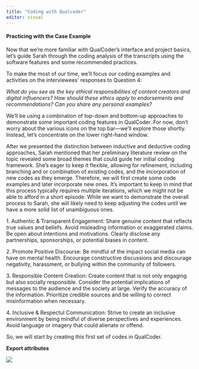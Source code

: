 ```yaml
---
title: "Coding with Qualcoder"
editor: visual
---
```


#### Practicing with the Case Example

Now that we’re more familiar with QualCoder’s interface and project basics, let’s guide Sarah through the coding analysis of the transcripts using the software features and some recommended practices.

To make the most of our time, we’ll focus our coding examples and activities on the interviewees' responses to Question 4:

*What do you see as the key ethical responsibilities of content creators and digital influencers? How should these ethics apply to endorsements and recommendations? Can you share any personal examples?*

We’ll be using a combination of top-down and bottom-up approaches to demonstrate some important coding features in QualCoder. For now, don’t worry about the various icons on the top bar—we’ll explore those shortly. Instead, let’s concentrate on the lower right-hand window.

After we presented the distinction between inductive and deductive coding approaches, Sarah mentioned that her preliminary literature review on the topic revealed some broad themes that could guide her initial coding framework. She’s eager to keep it flexible, allowing for refinement, including branching and or combination of existing codes, and the incorporation of new codes as they emerge. Therefore, we will first create some code examples and later incorporate new ones. It’s important to keep in mind that this process typically requires multiple iterations, which we might not be able to afford in a short episode. While we want to demonstrate the overall process to Sarah, she will likely need to keep adjusting the codes until we have a more solid list of unambiguous ones.

1\. Authentic & Transparent Engagement: Share genuine content that reflects true values and beliefs. Avoid misleading information or exaggerated claims. Be open about intentions and motivations. Clearly disclose any partnerships, sponsorships, or potential biases in content.

2\. Promote Positive Discourse: Be mindful of the impact social media can have on mental health. Encourage constructive discussions and discourage negativity, harassment, or bullying within the community of followers.

3\. Responsible Content Creation: Create content that is not only engaging but also socially responsible. Consider the potential implications of messages to the audience and the society at large. Verify the accuracy of the information. Prioritize credible sources and be willing to correct misinformation when necessary.

4\. Inclusive & Respectul Communication: Strive to create an inclusive environment by being mindful of diverse perspectives and experiences. Avoid language or imagery that could alienate or offend.

So, we will start by creating this first set of codes in QualCoder.

**Export attributes**

![](images/export-attributes-csv.png)

